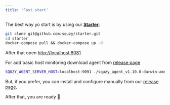 ```yaml
---
title: 'Fast start'
---
```


The best way yo start is by using our **[Starter](https://github.com/squzy/starter)**:

```bash
git clone git@github.com:squzy/starter.git
cd starter
docker-compose pull && docker-compose up -d
```

After that open [http://localhost:8081](http://localhost:8081)

For add basic host minitoring download agent from [release page](https://github.com/squzy/squzy/releases)

```bash
SQUZY_AGENT_SERVER_HOST=localhost:9091 ./squzy_agent_v1.10.0-darwin-amd64
```

But, if you prefer, you can install and configure manually from our [release page](https://github.com/squzy/squzy/releases).

After that, you are ready 🚀
